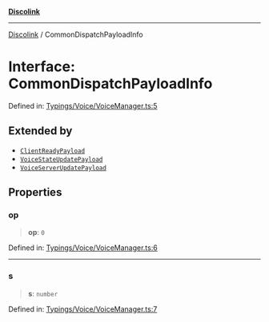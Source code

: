 [**Discolink**](../README.md)

***

[Discolink](../globals.md) / CommonDispatchPayloadInfo

# Interface: CommonDispatchPayloadInfo

Defined in: [Typings/Voice/VoiceManager.ts:5](https://github.com/Archayu/discolink/blob/ddfd70ea55cc6996bf3567765f64fb3824cd3f79/src/Typings/Voice/VoiceManager.ts#L5)

## Extended by

- [`ClientReadyPayload`](ClientReadyPayload.md)
- [`VoiceStateUpdatePayload`](VoiceStateUpdatePayload.md)
- [`VoiceServerUpdatePayload`](VoiceServerUpdatePayload.md)

## Properties

### op

> **op**: `0`

Defined in: [Typings/Voice/VoiceManager.ts:6](https://github.com/Archayu/discolink/blob/ddfd70ea55cc6996bf3567765f64fb3824cd3f79/src/Typings/Voice/VoiceManager.ts#L6)

***

### s

> **s**: `number`

Defined in: [Typings/Voice/VoiceManager.ts:7](https://github.com/Archayu/discolink/blob/ddfd70ea55cc6996bf3567765f64fb3824cd3f79/src/Typings/Voice/VoiceManager.ts#L7)
